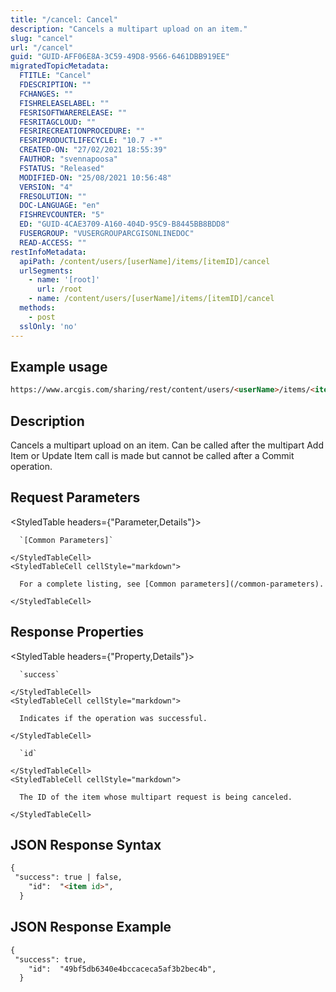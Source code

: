 ```yaml
---
title: "/cancel: Cancel"
description: "Cancels a multipart upload on an item."
slug: "cancel"
url: "/cancel"
guid: "GUID-AFF06E8A-3C59-49D8-9566-6461DBB919EE"
migratedTopicMetadata:
  FTITLE: "Cancel"
  FDESCRIPTION: ""
  FCHANGES: ""
  FISHRELEASELABEL: ""
  FESRISOFTWARERELEASE: ""
  FESRITAGCLOUD: ""
  FESRIRECREATIONPROCEDURE: ""
  FESRIPRODUCTLIFECYCLE: "10.7 -*"
  CREATED-ON: "27/02/2021 18:55:39"
  FAUTHOR: "svennapoosa"
  FSTATUS: "Released"
  MODIFIED-ON: "25/08/2021 10:56:48"
  VERSION: "4"
  FRESOLUTION: ""
  DOC-LANGUAGE: "en"
  FISHREVCOUNTER: "5"
  ED: "GUID-4CAE3709-A160-404D-95C9-B8445BB8BDD8"
  FUSERGROUP: "VUSERGROUPARCGISONLINEDOC"
  READ-ACCESS: ""
restInfoMetadata:
  apiPath: /content/users/[userName]/items/[itemID]/cancel
  urlSegments:
    - name: '[root]'
      url: /root
    - name: /content/users/[userName]/items/[itemID]/cancel
  methods:
    - post
  sslOnly: 'no'
---
```


## Example usage

```markdown
https://www.arcgis.com/sharing/rest/content/users/<userName>/items/<itemID>/cancel
``` 

## Description

Cancels a multipart upload on an item. Can be called after the multipart Add Item or Update Item call is made but cannot be called after a Commit operation. 

## Request Parameters 

<StyledTable headers={"Parameter,Details"}>
  <StyledTableRow>
    <StyledTableCell cellStyle="markdown">

      `[Common Parameters]` 

    </StyledTableCell>
    <StyledTableCell cellStyle="markdown">

      For a complete listing, see [Common parameters](/common-parameters). 

    </StyledTableCell>
  </StyledTableRow>
</StyledTable>

## Response Properties

<StyledTable headers={"Property,Details"}>
  <StyledTableRow>
    <StyledTableCell cellStyle="markdown">

      `success` 

    </StyledTableCell>
    <StyledTableCell cellStyle="markdown">

      Indicates if the operation was successful.

    </StyledTableCell>
  </StyledTableRow>
  <StyledTableRow>
    <StyledTableCell cellStyle="markdown">

      `id` 

    </StyledTableCell>
    <StyledTableCell cellStyle="markdown">

      The ID of the item whose multipart request is being canceled.

    </StyledTableCell>
  </StyledTableRow>
</StyledTable>

## JSON Response Syntax

```markdown
{
 "success": true | false,
    "id":  "<item id>",
  }          
```

## JSON Response Example

```markdown
{
 "success": true,
    "id":  "49bf5db6340e4bccaceca5af3b2bec4b",
  }          
```

 

